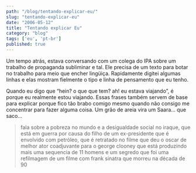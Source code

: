 ```yaml
---
path: "/blog/tentando-explicar-eu/"
slug: "tentando-explicar-eu"
date: "2006-05-12"
title: "Tentando explicar Eu"
category: "blog"
tags: ['eu', 'pt-br']
published: true
---
```


Um tempo atrás, estava conversando com um colega do IPA sobre um trabalho 
de propaganda subliminar e tal. Ele precisa de um texto para botar no
trabalho para meio que encher lingüiça. Rapidamente digitei algumas 
linhas e elas mostram fielmente o tipo e linha de pensamento que eu tenho.

Quando eu digo que “hein? o que que tem? ah! eu estava viajando”, é
porque eu realmente estou viajando. Essas frases também servem de 
base para explicar porque fico tão brabo comigo mesmo quando não 
consigo me concentrar para fazer alguma coisa. Um grão de areia vira um Saara… que saco…

> fala sobre a pobreza no mundo e a desigualdade social no iraque, que 
está em guerra por causa do filho de um ex-presidente que é envolvido 
com petróleo, que é retratado no filme que deu o oscar de melhor ator
coadjuvante para o george clooney que está produzindo mais uma sequencia
de 11 homens e um segredo que foi uma refilmagem de um filme com frank 
sinatra que morreu na década de 90
